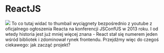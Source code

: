 
# ReactJS

<img src={jsconfus} className="h-96" />

<Note>
  To co tutaj widać to thumbail wyciągnety bezpośrednio z youtube z oficjalnego
  ogłoszenia Reacta na konferencji JSConfUS w 2013 roku. I od wtedy historia
  jest już mniej więcej znana - React stał się numerem jeden wśród bibliotek i
  zdominował rynek frontendu. Przejdźmy więc do czegoś ciekawego: jak zacząć
  projekt?
</Note>
